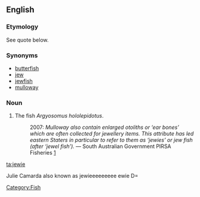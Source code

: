 ==English==
===Etymology===
See quote below.
===Synonyms===
* [[butterfish]]
* [[jew]]
* [[jewfish]]
* [[mulloway]]
===Noun===
{{en-noun}}
# {{Australia}} The fish ''Argyosomus hololepidotus''.
#: 2007: ''Mulloway also contain enlarged otoliths or ‘ear bones’ which are often collected for jewellery items. This attribute has led eastern Staters in particular to refer to them as ‘jewies’ or jew fish (after ‘jewel fish’).'' &mdash; South Australian Government PIRSA Fisheries [http://www.pir.sa.gov.au/fisheries/recreational_fishing/target_species/mulloway]
[[Category:Fish]]

[[ta:jewie]]


Julie Camarda also known as jewieeeeeeeee ewie D=